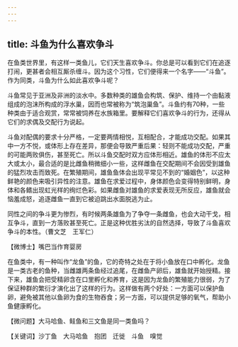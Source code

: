 ```yaml
---
---
---
```

title: 斗鱼为什么喜欢争斗
---




在鱼类世界里，有这样一类鱼儿，它们天生喜欢争斗。你总是可以看到它们在追逐打闹，更甚者会相互厮杀缠斗。因为这个习性，它们便得来一个名字——“斗鱼”。作为同类，斗鱼为什么如此喜欢争斗呢？

斗鱼常见于亚洲及非洲的淡水中。多数种类的雄鱼会构筑、保护、维持一个由黏液组成的泡沫所构成的浮水巢，因而也常被称为“筑泡巢鱼”。斗鱼约有70种，一些种类由于适合观赏，常常被饲养在水族箱里。要解释它们喜欢争斗的行为，还得从它们的求偶及交配行为说起。





斗鱼对配偶的要求十分严格，一定要两情相悦，互相配合，才能成功交配。如果其中一方不悦，或体形上存在差异，那便会导致严重后果：轻则不能成功交配，严重的可能两败俱伤，甚至死亡。所以斗鱼交配时双方应体形相近。雄鱼的体形不应太大或太小，最合适的是比雌鱼稍微细小一些，这样雌鱼在交配期间不会因受到雄鱼的猛烈攻击而致死。在繁殖期间，雄鱼鱼体会出现平常见不到的“婚姻色”，以这种鲜艳的颜色来吸引异性的注意。雄鱼在求爱过程中，身体颜色会变得特别鲜明，身体和各鳍出现虹光样的绚烂色彩。如果雌鱼对雄鱼的求爱表现无所反应，雄鱼就会恼羞成怒，追逐雌鱼一直到它被迫跳出水面脱逃为止。

同性之间的争斗更为惨烈，有时候两条雄鱼为了争夺一条雌鱼，也会大动干戈，相互争斗，直到一方落败甚至死亡。正是这种优胜劣汰的自然选择，导致了斗鱼喜欢争斗的本性。（曹文芝　王军仁）





【微博士】嘴巴当作育婴房



在鱼类中，有一种叫作“龙鱼”的鱼，它的奇特之处在于将小鱼放在口中孵化。龙鱼是一类古老的鱼种，当雌雄两条鱼经过追尾，在雌鱼产卵后，雄鱼就开始授精。接下来，雄鱼会把受精卵含在口里孵化和养育，这是因为龙鱼的繁殖能力很弱，为了保证种群的繁衍才演化出了这样的行为。这样做有两个好处：一方面可以保护鱼卵，避免被其他以鱼卵为食的生物吞食；另一方面，可以提供足够的氧气，帮助小鱼健康孵化。

【微问题】大马哈鱼、鲑鱼和三文鱼是同一类鱼吗？

【关键词】沙丁鱼　大马哈鱼　抱团　迁徙　斗鱼　嗅觉